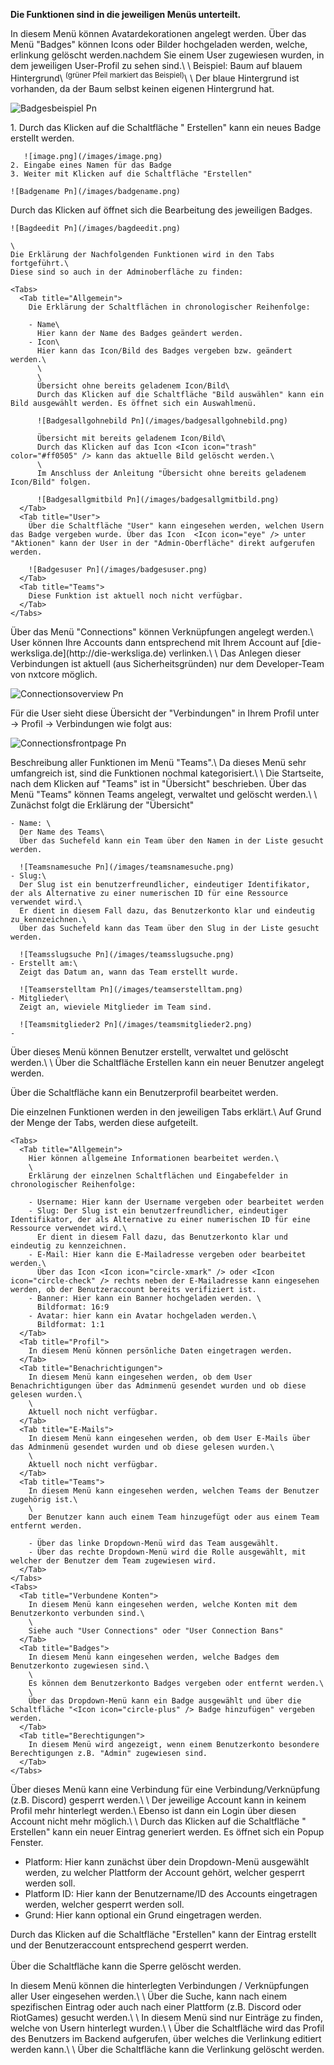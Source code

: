 **Die Funktionen sind in die jeweiligen Menüs unterteilt.**

<Accordion title="Avatar Dekorationen" description="Beschreibung aller Funktionen in diesem Menü." icon="image">
  In diesem Menü können Avatardekorationen angelegt werden.
</Accordion>

<Accordion title="Badges" description="Beschreibung aller Funktionen in diesem Menü." icon="award-simple">
  Über das Menü "Badges" können Icons oder Bilder hochgeladen werden, welche, erlinkung gelöscht werden.nachdem Sie einem User zugewiesen wurden, in dem jeweiligen User-Profil zu sehen sind.\
  \
  Beispiel: Baum auf blauem Hintergrund\
  <sup>(grüner Pfeil markiert das Beispiel)</sup>\
  \
  <Icon icon="circle-info" /> Der blaue Hintergrund ist vorhanden, da der Baum selbst keinen eigenen Hintergrund hat.

  ![Badgesbeispiel Pn](/images/badgesbeispiel.png)

  <Accordion title="Badge erstellen" description="Erklärung, wie ein Badge erstellt wird." icon="sparkles">
    1. Durch das Klicken auf die Schaltfläche "  Erstellen" kann ein neues Badge erstellt werden.

       ![image.png](/images/image.png)
    2. Eingabe eines Namen für das Badge
    3. Weiter mit Klicken auf die Schaltfläche "Erstellen"

    ![Badgename Pn](/images/badgename.png)
  </Accordion>
  <Accordion title="Badge bearbeiten" description="Erklärung, wie ein bestehendes Badge bearbeitet wird." icon="sparkles">
    Durch das Klicken auf <Icon icon="paintbrush-pencil" /> öffnet sich die Bearbeitung des jeweiligen Badges.

    ![Bagdeedit Pn](/images/bagdeedit.png)

    \
    Die Erklärung der Nachfolgenden Funktionen wird in den Tabs fortgeführt.\
    Diese sind so auch in der Adminoberfläche zu finden:

    <Tabs>
      <Tab title="Allgemein">
        Die Erklärung der Schaltflächen in chronologischer Reihenfolge:

        - Name\
          Hier kann der Name des Badges geändert werden.
        - Icon\
          Hier kann das Icon/Bild des Badges vergeben bzw. geändert werden.\
          \
          \
          Übersicht ohne bereits geladenem Icon/Bild\
          Durch das Klicken auf die Schaltfläche "Bild auswählen" kann ein Bild ausgewählt werden. Es öffnet sich ein Auswahlmenü.

          ![Badgesallgohnebild Pn](/images/badgesallgohnebild.png)

          Übersicht mit bereits geladenem Icon/Bild\
          Durch das Klicken auf das Icon <Icon icon="trash" color="#ff0505" /> kann das aktuelle Bild gelöscht werden.\
          \
          Im Anschluss der Anleitung "Übersicht ohne bereits geladenem Icon/Bild" folgen.

          ![Badgesallgmitbild Pn](/images/badgesallgmitbild.png)
      </Tab>
      <Tab title="User">
        Über die Schaltfläche "User" kann eingesehen werden, welchen Usern das Badge vergeben wurde. Über das Icon  <Icon icon="eye" /> unter "Aktionen" kann der User in der "Admin-Oberfläche" direkt aufgerufen werden.

        ![Badgesuser Pn](/images/badgesuser.png)
      </Tab>
      <Tab title="Teams">
        Diese Funktion ist aktuell noch nicht verfügbar.
      </Tab>
    </Tabs>
  </Accordion>
</Accordion>

<Accordion title="Connections" description="Beschreibung aller Funktionen in diesem Menü." icon="code-simple">
  Über das Menü "Connections" können Verknüpfungen angelegt werden.\
  User können Ihre Accounts dann entsprechend mit Ihrem Account auf [die-werksliga.de](http://die-werksliga.de) verlinken.\
  \
  Das Anlegen dieser Verbindungen ist aktuell (aus Sicherheitsgründen) nur dem Developer-Team von nxtcore möglich.

  ![Connectionsoverview Pn](/images/connectionsoverview.png)

  Für die User sieht diese Übersicht der "Verbindungen" in Ihrem Profil unter \
  -\> Profil -\> Verbindungen wie folgt aus:

  ![Connectionsfrontpage Pn](/images/connectionsfrontpage.png)
</Accordion>

<Accordion title="Teams" description="Beschreibung aller Funktionen in diesem Menü." icon="users">
  Beschreibung aller Funktionen im Menü "Teams".\
  Da dieses Menü sehr umfangreich ist, sind die Funktionen nochmal kategorisiert.\
  \
  Die Startseite, nach dem Klicken auf "Teams" ist in "Übersicht" beschrieben.

  <Accordion title="Übersicht" description='Erklärung der Schaltflächen auf der Übersicht-Seite von "Teams".' icon="sparkles">
    Über das Menü "Teams" können Teams angelegt, verwaltet und gelöscht werden.\
    \
    Zunächst folgt die Erklärung der "Übersicht"

    - Name: \
      Der Name des Teams\
      Über das Suchefeld kann ein Team über den Namen in der Liste gesucht werden.

      ![Teamsnamesuche Pn](/images/teamsnamesuche.png)
    - Slug:\
      Der Slug ist ein benutzerfreundlicher, eindeutiger Identifikator, der als Alternative zu einer numerischen ID für eine Ressource verwendet wird.\
      Er dient in diesem Fall dazu, das Benutzerkonto klar und eindeutig zu kennzeichnen.\
      Über das Suchefeld kann das Team über den Slug in der Liste gesucht werden.

      ![Teamsslugsuche Pn](/images/teamsslugsuche.png)
    - Erstellt am:\
      Zeigt das Datum an, wann das Team erstellt wurde.

      ![Teamserstelltam Pn](/images/teamserstelltam.png)
    - Mitglieder\
      Zeigt an, wieviele Mitglieder im Team sind.

      ![Teamsmitglieder2 Pn](/images/teamsmitglieder2.png)
    - 
  </Accordion>
</Accordion>

<Accordion title="User" description="Beschreibung aller Funktionen in diesem Menü." icon="user">
  Über dieses Menü können Benutzer erstellt, verwaltet und gelöscht werden.\
  \
  Über die Schaltfläche <Icon icon="circle-plus" /> Erstellen kann ein neuer Benutzer angelegt werden.

  Über die Schaltfläche <Icon icon="paintbrush-pencil" /> kann ein Benutzerprofil bearbeitet werden.

  <Accordion title="Benutzerprofil bearbeiten" description="Beschreibung aller Funktionen in diesem Menü." icon="sparkles">
    Die einzelnen Funktionen werden in den jeweiligen Tabs erklärt.\
    Auf Grund der Menge der Tabs, werden diese aufgeteilt.

    <Tabs>
      <Tab title="Allgemein">
        Hier können allgemeine Informationen bearbeitet werden.\
        \
        Erklärung der einzelnen Schaltflächen und Eingabefelder in chronologischer Reihenfolge:

        - Username: Hier kann der Username vergeben oder bearbeitet werden
        - Slug: Der Slug ist ein benutzerfreundlicher, eindeutiger Identifikator, der als Alternative zu einer numerischen ID für eine Ressource verwendet wird.\
          Er dient in diesem Fall dazu, das Benutzerkonto klar und eindeutig zu kennzeichnen.
        - E-Mail: Hier kann die E-Mailadresse vergeben oder bearbeitet werden.\
          Über das Icon <Icon icon="circle-xmark" /> oder <Icon icon="circle-check" /> rechts neben der E-Mailadresse kann eingesehen werden, ob der Benutzeraccount bereits verifiziert ist.
        - Banner: Hier kann ein Banner hochgeladen werden. \
          Bildformat: 16:9
        - Avatar: hier kann ein Avatar hochgeladen werden.\
          Bildformat: 1:1
      </Tab>
      <Tab title="Profil">
        In diesem Menü können persönliche Daten eingetragen werden.
      </Tab>
      <Tab title="Benachrichtigungen">
        In diesem Menü kann eingesehen werden, ob dem User Benachrichtigungen über das Adminmenü gesendet wurden und ob diese gelesen wurden.\
        \
        Aktuell noch nicht verfügbar.
      </Tab>
      <Tab title="E-Mails">
        In diesem Menü kann eingesehen werden, ob dem User E-Mails über das Adminmenü gesendet wurden und ob diese gelesen wurden.\
        \
        Aktuell noch nicht verfügbar.
      </Tab>
      <Tab title="Teams">
        In diesem Menü kann eingesehen werden, welchen Teams der Benutzer zugehörig ist.\
        \
        Der Benutzer kann auch einem Team hinzugefügt oder aus einem Team entfernt werden.

        - Über das linke Dropdown-Menü wird das Team ausgewählt.
        - Über das rechte Dropdown-Menü wird die Rolle ausgewählt, mit welcher der Benutzer dem Team zugewiesen wird.
      </Tab>
    </Tabs>
    <Tabs>
      <Tab title="Verbundene Konten">
        In diesem Menü kann eingesehen werden, welche Konten mit dem Benutzerkonto verbunden sind.\
        \
        Siehe auch "User Connections" oder "User Connection Bans"
      </Tab>
      <Tab title="Badges">
        In diesem Menü kann eingesehen werden, welche Badges dem Benutzerkonto zugewiesen sind.\
        \
        Es können dem Benutzerkonto Badges vergeben oder entfernt werden.\
        \
        Über das Dropdown-Menü kann ein Badge ausgewählt und über die Schaltfläche "<Icon icon="circle-plus" /> Badge hinzufügen" vergeben werden.
      </Tab>
      <Tab title="Berechtigungen">
        In diesem Menü wird angezeigt, wenn einem Benutzerkonto besondere Berechtigungen z.B. "Admin" zugewiesen sind.
      </Tab>
    </Tabs>
  </Accordion>
</Accordion>

<Accordion title="User Connection Bans" description="Beschreibung aller Funktionen in diesem Menü." icon="ban">
  Über dieses Menü kann eine Verbindung für eine Verbindung/Verknüpfung (z.B. Discord) gesperrt werden.\
  \
  Der jeweilige Account kann in keinem Profil mehr hinterlegt werden.\
  Ebenso ist dann ein Login über diesen Account nicht mehr möglich.\
  \
  Durch das Klicken auf die Schaltfläche "<Icon icon="circle-plus" /> Erstellen" kann ein neuer Eintrag generiert werden. Es öffnet sich ein Popup Fenster.

  - Platform: Hier kann zunächst über dein Dropdown-Menü ausgewählt werden, zu welcher Plattform der Account gehört, welcher gesperrt werden soll.
  - Platform ID: Hier kann der Benutzername/ID des Accounts eingetragen werden, welcher gesperrt werden soll.
  - Grund: Hier kann optional ein Grund eingetragen werden.

  Durch das Klicken auf die Schaltfläche "Erstellen" kann der Eintrag erstellt und der Benutzeraccount entsprechend gesperrt werden.\
  \
  Über die Schaltfläche <Icon icon="trash" color="#ff0000" /> kann die Sperre gelöscht werden.
</Accordion>

<Accordion title="User Connections" description="Beschreibung aller Funktionen in diesem Menü." icon="code-simple">
  In diesem Menü können die hinterlegten Verbindungen / Verknüpfungen aller User eingesehen werden.\
  \
  Über die Suche, kann nach einem spezifischen Eintrag oder auch nach einer Plattform (z.B. Discord oder RiotGames) gesucht werden.\
  \
  In diesem Menü sind nur Einträge zu finden, welche von Usern hinterlegt wurden.\
  \
  Über die Schaltfläche <Icon icon="user-large" /> wird das Profil des Benutzers im Backend aufgerufen, über welches die Verlinkung editiert werden kann.\
  \
  Über die Schaltfläche <Icon icon="trash" color="#ff0000" /> kann die Verlinkung gelöscht werden.
</Accordion>